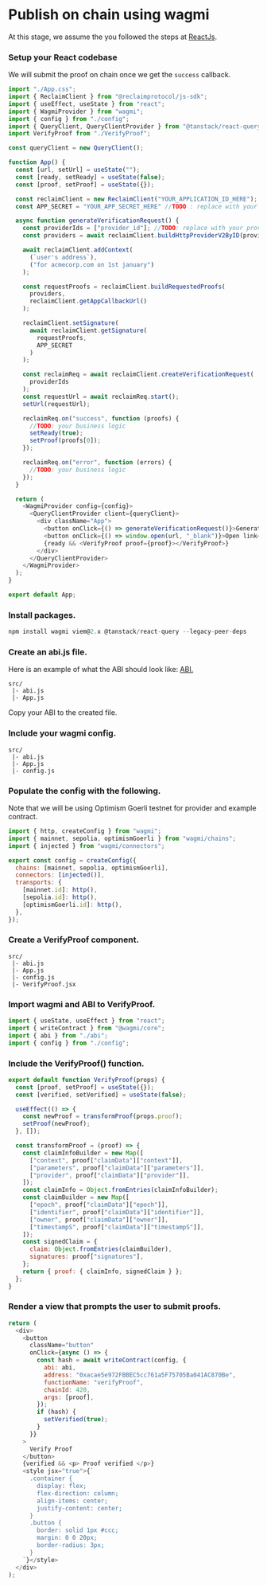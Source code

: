
# Publish on chain using wagmi

At this stage, we assume the you followed the steps at [ReactJs](/react).

<Steps>

### Setup your React codebase

We will submit the proof on chain once we get the `success` callback.

```js copy showLineNumbers {46-50}
import "./App.css";
import { ReclaimClient } from "@reclaimprotocol/js-sdk";
import { useEffect, useState } from "react";
import { WagmiProvider } from "wagmi";
import { config } from "./config";
import { QueryClient, QueryClientProvider } from "@tanstack/react-query";
import VerifyProof from "./VerifyProof";

const queryClient = new QueryClient();

function App() {
  const [url, setUrl] = useState("");
  const [ready, setReady] = useState(false);
  const [proof, setProof] = useState({});

  const reclaimClient = new ReclaimClient("YOUR_APPLICATION_ID_HERE"); //TODO: replace with your applicationId
  const APP_SECRET = "YOUR_APP_SECRET_HERE" //TODO : replace with your APP_SECRET

  async function generateVerificationRequest() {
    const providerIds = ["provider_id"]; //TODO: replace with your provider ids you had selected while creating the application
    const providers = await reclaimClient.buildHttpProviderV2ByID(providerIds);

    await reclaimClient.addContext(
      (`user's address`),
      ("for acmecorp.com on 1st january")
    );

    const requestProofs = reclaimClient.buildRequestedProofs(
      providers,
      reclaimClient.getAppCallbackUrl()
    );

    reclaimClient.setSignature(
      await reclaimClient.getSignature(
        requestProofs,
        APP_SECRET 
      )
    );

    const reclaimReq = await reclaimClient.createVerificationRequest(
      providerIds
    );
    const requestUrl = await reclaimReq.start();
    setUrl(requestUrl);

    reclaimReq.on("success", function (proofs) {
      //TODO: your business logic
      setReady(true);
      setProof(proofs[0]);
    });

    reclaimReq.on("error", function (errors) {
      //TODO: your business logic
    });
  }

  return (
    <WagmiProvider config={config}>
      <QueryClientProvider client={queryClient}>
        <div className="App">
          <button onClick={() => generateVerificationRequest()}>Generate Verification Request</button>
          <button onClick={() => window.open(url, "_blank")}>Open link</button>
          {ready && <VerifyProof proof={proof}></VerifyProof>}
        </div>
      </QueryClientProvider>
    </WagmiProvider>
  );
}

export default App;
```

### Install packages.

```js copy
npm install wagmi viem@2.x @tanstack/react-query --legacy-peer-deps
```

### Create an abi.js file.

Here is an example of what the ABI should look like: [ABI.](https://github.com/reclaimprotocol/reclaim-copy-pastable/blob/main/evm/src/contracts-artifacts/abi.ts)
```
src/
 |- abi.js
 |- App.js
```

Copy your ABI to the created file.

### Include your wagmi config.

```
src/
 |- abi.js
 |- App.js
 |- config.js
```

### Populate the config with the following.

Note that we will be using Optimism Goerli testnet for provider and example contract.
```js copy showLineNumbers
import { http, createConfig } from "wagmi";
import { mainnet, sepolia, optimismGoerli } from "wagmi/chains";
import { injected } from "wagmi/connectors";

export const config = createConfig({
  chains: [mainnet, sepolia, optimismGoerli],
  connectors: [injected()],
  transports: {
    [mainnet.id]: http(),
    [sepolia.id]: http(),
    [optimismGoerli.id]: http(),
  },
});
```

### Create a VerifyProof component.

```
src/
 |- abi.js
 |- App.js
 |- config.js
 |- VerifyProof.jsx
```

### Import wagmi and ABI to VerifyProof.

```js copy showLineNumbers
import { useState, useEffect } from "react";
import { writeContract } from "@wagmi/core";
import { abi } from "./abi";
import { config } from "./config";
```

### Include the VerifyProof() function.

```js copy showLineNumbers
export default function VerifyProof(props) {
  const [proof, setProof] = useState({});
  const [verified, setVerified] = useState(false);

  useEffect(() => {
    const newProof = transformProof(props.proof);
    setProof(newProof);
  }, []);

  const transformProof = (proof) => {
    const claimInfoBuilder = new Map([
      ["context", proof["claimData"]["context"]],
      ["parameters", proof["claimData"]["parameters"]],
      ["provider", proof["claimData"]["provider"]],
    ]);
    const claimInfo = Object.fromEntries(claimInfoBuilder);
    const claimBuilder = new Map([
      ["epoch", proof["claimData"]["epoch"]],
      ["identifier", proof["claimData"]["identifier"]],
      ["owner", proof["claimData"]["owner"]],
      ["timestampS", proof["claimData"]["timestampS"]],
    ]);
    const signedClaim = {
      claim: Object.fromEntries(claimBuilder),
      signatures: proof["signatures"],
    };
    return { proof: { claimInfo, signedClaim } };
  };
}
```

### Render a view that prompts the user to submit proofs.

```js copy showLineNumbers
return (
  <div>
    <button
      className="button"
      onClick={async () => {
        const hash = await writeContract(config, {
          abi: abi,
          address: "0xacae5e972FBBEC5cc761a5F75705Ba041AC870Be",
          functionName: "verifyProof",
          chainId: 420,
          args: [proof],
        });
        if (hash) {
          setVerified(true);
        }
      }}
    >
      Verify Proof
    </button>
    {verified && <p> Proof verified </p>}
    <style jsx="true">{`
      .container {
        display: flex;
        flex-direction: column;
        align-items: center;
        justify-content: center;
      }
      .button {
        border: solid 1px #ccc;
        margin: 0 0 20px;
        border-radius: 3px;
      }
    `}</style>
  </div>
);
```

</Steps>
